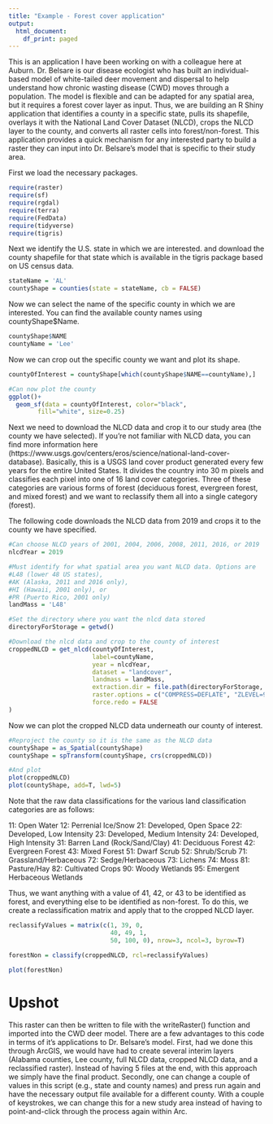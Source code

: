 ```yaml
---
title: "Example - Forest cover application"
output:
  html_document:
    df_print: paged
---
```


This is an application I have been working on with a colleague here at Auburn. Dr. Belsare is our disease ecologist who has built an individual-based model of white-tailed deer movement and dispersal to help understand how chronic wasting disease (CWD) moves through a population. The model is flexible and can be adapted for any spatial area, but it requires a forest cover layer as input. Thus, we are building an R Shiny application that identifies a county in a specific state, pulls its shapefile, overlays it with the National Land Cover Dataset (NLCD), crops the NLCD layer to the county, and converts all raster cells into forest/non-forest. This application provides a quick mechanism for any interested party to build a raster they can input into Dr. Belsare's model that is specific to their study area.

First we load the necessary packages.
```r
require(raster)
require(sf)
require(rgdal)
require(terra)
require(FedData)
require(tidyverse)
require(tigris)
```


Next we identify the U.S. state in which we are interested. and download the county shapefile for that state which is available in the tigris package based on US census data.
```r
stateName = 'AL'
countyShape = counties(state = stateName, cb = FALSE)
```

Now we can select the name of the specific county in which we are interested. You can find the available county names using countyShape$Name.

```r
countyShape$NAME
countyName = 'Lee'
```
Now we can crop out the specific county we want and plot its shape.

```r
countyOfInterest = countyShape[which(countyShape$NAME==countyName),]

#Can now plot the county
ggplot()+
  geom_sf(data = countyOfInterest, color="black",
        fill="white", size=0.25)
```


Next we need to download the NLCD data and crop it to our study area (the county we have selected). If you're not familiar with NLCD data, you can find more information here (https://www.usgs.gov/centers/eros/science/national-land-cover-database). Basically, this is a USGS land cover product generated every few years for the entire United States. It divides the country into 30 m pixels and classifies each pixel into one of 16 land cover categories. Three of these categories are various forms of forest (deciduous forest, evergreen forest, and mixed forest) and we want to reclassify them all into a single category (forest).

The following code downloads the NLCD data from 2019 and crops it to the county we have specified.

```r
#Can choose NLCD years of 2001, 2004, 2006, 2008, 2011, 2016, or 2019
nlcdYear = 2019

#Must identify for what spatial area you want NLCD data. Options are
#L48 (lower 48 US states),
#AK (Alaska, 2011 and 2016 only),
#HI (Hawaii, 2001 only), or
#PR (Puerto Rico, 2001 only)
landMass = 'L48'

#Set the directory where you want the nlcd data stored
directoryForStorage = getwd()

#Download the nlcd data and crop to the county of interest
croppedNLCD = get_nlcd(countyOfInterest,
                       label=countyName,
                       year = nlcdYear,
                       dataset = "landcover",
                       landmass = landMass,
                       extraction.dir = file.path(directoryForStorage, "FedData", "extractions", "nlcd"),
                       raster.options = c("COMPRESS=DEFLATE", "ZLEVEL=9"),
                       force.redo = FALSE
)

```

Now we can plot the cropped NLCD data underneath our county of interest.

```r
#Reproject the county so it is the same as the NLCD data
countyShape = as_Spatial(countyShape)
countyShape = spTransform(countyShape, crs(croppedNLCD))

#And plot
plot(croppedNLCD)
plot(countyShape, add=T, lwd=5)
```

Note that the raw data classifications for the various land classification categories are as follows:

11: Open Water
12: Perrenial Ice/Snow
21: Developed, Open Space
22: Developed, Low Intensity
23: Developed, Medium Intensity
24: Developed, High Intensity
31: Barren Land (Rock/Sand/Clay)
41: Deciduous Forest
42: Evergreen Forest
43: Mixed Forest
51: Dwarf Scrub
52: Shrub/Scrub
71: Grassland/Herbaceous
72: Sedge/Herbaceous
73: Lichens
74: Moss
81: Pasture/Hay
82: Cultivated Crops
90: Woody Wetlands
95: Emergent Herbaceous Wetlands

Thus, we want anything with a value of 41, 42, or 43 to be identified as forest, and everything else to be identified as non-forest. To do this, we create a reclassification matrix and apply that to the cropped NLCD layer.

```r
reclassifyValues = matrix(c(1, 39, 0,
                            40, 49, 1,
                            50, 100, 0), nrow=3, ncol=3, byrow=T)

forestNon = classify(croppedNLCD, rcl=reclassifyValues)

plot(forestNon)
```




# Upshot

This raster can then be written to file with the writeRaster() function and imported into the CWD deer model. There are a few advantages to this code in terms of it's applications to Dr. Belsare's model. First, had we done this through ArcGIS, we would have had to create several interim layers (Alabama counties, Lee county, full NLCD data, cropped NLCD data, and a reclassified raster). Instead of having 5 files at the end, with this approach we simply have the final product. Secondly, one can change a couple of values in this script (e.g., state and county names) and press run again and have the necessary output file available for a different county. With a couple of keystrokes, we can change this for a new study area instead of having to point-and-click through the process again within Arc.
